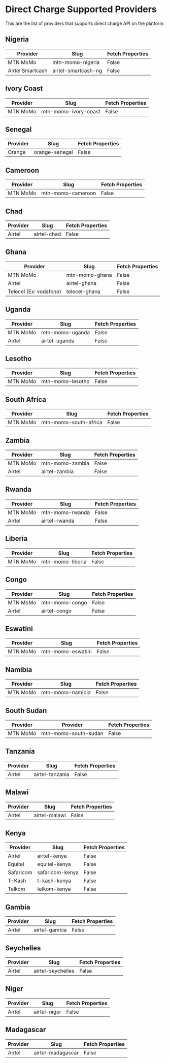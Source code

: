 # Direct Charge Supported Providers

This are the list of providers that supports direct charge API on the platform:

## Nigeria

| Provider         | Slug                | Fetch Properties |
|------------------|---------------------|------------------|
| MTN MoMo         | mtn-momo-nigeria    | False            |
| Airtel Smartcash | airtel-smartcash-ng | False            |

## Ivory Coast

| Provider | Slug                 | Fetch Properties |
|----------|----------------------|------------------|
| MTN MoMo | mtn-momo-ivory-coast | False            |

## Senegal

| Provider | Slug            | Fetch Properties |
|----------|-----------------|------------------|
| Orange   | orange-senegal  | False            |

## Cameroon

| Provider | Slug              | Fetch Properties |
|----------|-------------------|------------------|
| MTN MoMo | mtn-momo-cameroon | False            |

## Chad

| Provider | Slug        | Fetch Properties |
|----------|-------------|------------------|
| Airtel   | airtel-chad | False            |

## Ghana

| Provider               | Slug           | Fetch Properties |
|------------------------|----------------|------------------|
| MTN MoMo               | mtn-momo-ghana | False            |
| Airtel                 | airtel-ghana   | False            |
| Telecel (Ex: vodafone) | telecel-ghana  | False            |

## Uganda

| Provider | Slug            | Fetch Properties |
|----------|-----------------|------------------|
| MTN MoMo | mtn-momo-uganda | False            |
| Airtel   | airtel-uganda   | False            |


## Lesotho
| Provider | Slug             | Fetch Properties |
|----------|------------------|------------------|
| MTN MoMo | mtn-momo-lesotho | False            |

## South Africa
| Provider | Slug                  | Fetch Properties |
|----------|-----------------------|------------------|
| MTN MoMo | mtn-momo-south-africa | False            |

## Zambia

| Provider | Slug            | Fetch Properties |
|----------|-----------------|------------------|
| MTN MoMo | mtn-momo-zambia | False            |
| Airtel   | airtel-zambia   | False            |

## Rwanda

| Provider | Slug            | Fetch Properties |
|----------|-----------------|------------------|
| MTN MoMo | mtn-momo-rwanda | False            |
| Airtel   | airtel-rwanda   | False            |

## Liberia

| Provider | Slug             | Fetch Properties |
|----------|------------------|------------------|
| MTN MoMo | mtn-momo-liberia | False            |


## Congo

| Provider | Slug           | Fetch Properties |
|----------|----------------|------------------|
| MTN MoMo | mtn-momo-congo | False            |
| Airtel   | airtel-congo   | False            |

## Eswatini

| Provider | Slug              | Fetch Properties |
|----------|-------------------|------------------|
| MTN MoMo | mtn-momo-eswatini | False            |

## Namibia

| Provider | Slug             | Fetch Properties |
|----------|------------------|------------------|
| MTN MoMo | mtn-momo-namibia | False            |

## South Sudan

| Provider | Provider             | Fetch Properties |
|----------|----------------------|------------------|
| MTN MoMo | mtn-momo-south-sudan | False            |

## Tanzania

| Provider | Slug             | Fetch Properties |
|----------|------------------|------------------|
| Airtel   | airtel-tanzania  | False            |

## Malawi

| Provider | Slug           | Fetch Properties |
|----------|----------------|------------------|
| Airtel   | airtel-malawi  | False            |

## Kenya

| Provider  | Slug            | Fetch Properties |
|-----------|-----------------|------------------|
| Airtel    | airtel-kenya    | False            |
| Equitel   | equitel-kenya   | False            |
| Safaricom | safaricom-kenya | False            |
| T-Kash    | t-kash-kenya    | False            |
| Telkom    | telkom-kenya    | False            |

## Gambia

| Provider | Slug          | Fetch Properties |
|----------|---------------|------------------|
| Airtel   | airtel-gambia | False            |

## Seychelles

| Provider | Slug              | Fetch Properties |
|----------|-------------------|------------------|
| Airtel   | airtel-seychelles | False            |

## Niger

| Provider | Slug         | Fetch Properties |
|----------|--------------|------------------|
| Airtel   | airtel-niger | False            |

## Madagascar

| Provider | Slug              | Fetch Properties |
|----------|-------------------|------------------|
| Airtel   | airtel-madagascar | False            |


